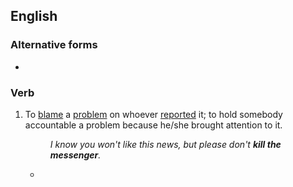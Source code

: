 ==English==

===Alternative forms===
* {{l|en|shoot the messenger}}

===Verb===
{{head|en|verb|head=[[kill]] the [[messenger]]}}

# {{label|en|idiomatic}} To [[blame]] a [[problem]] on whoever [[report]]ed it; to hold somebody accountable a problem because he/she brought attention to it.
#: ''I know you won't like this news, but please don't '''kill the messenger'''.''
#* {{quote-journal|title=Sunday in the Churches|author=Rev. B. Minard|work=Lewiston Evening Journal|city=Maine|date=December 12, 1893|passage=To disbelieve the message and seek to '''kill the messenger''' will not destroy the message}}